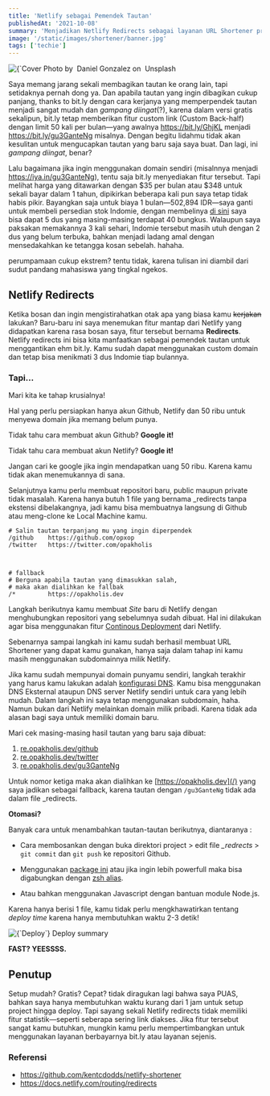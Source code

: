 ```yaml
---
title: 'Netlify sebagai Pemendek Tautan'
publishedAt: '2021-10-08'
summary: 'Menjadikan Netlify Redirects sebagai layanan URL Shortener pribadi'
image: '/static/images/shortener/banner.jpg'
tags: ['techie']
---
```


<div>
  <Image
    alt={`Cover Image - "Netlify sebagai Pemendek Tautan"`}
    src={`/static/images/shortener/banner.jpg`}
    width={3284 / 3}
    height={2492 / 3}
    priority
  />
  <Caption>
    Photo by&nbsp;
    <CustomLink href="https://unsplash.com/@overlyawesome">
      Daniel Gonzalez
    </CustomLink> on&nbsp;
    <CustomLink href="https://unsplash.com/photos/KeiUIl9Lzo4">
      Unsplash
    </CustomLink>
  </Caption>
</div>

Saya memang jarang sekali membagikan tautan ke orang lain, tapi setidaknya pernah dong ya. Dan apabila tautan yang ingin dibagikan cukup panjang, thanks to bit.ly dengan cara kerjanya yang memperpendek tautan menjadi sangat mudah dan _gampang diingat_(?), karena dalam versi gratis sekalipun, bit.ly tetap memberikan fitur custom link (Custom Back-half) dengan limit 50 kali per bulan—yang awalnya https://bit.ly/GhjKL menjadi https://bit.ly/gu3GanteNg misalnya. Dengan begitu lidahmu tidak akan kesulitan untuk mengucapkan tautan yang baru saja saya buat. Dan lagi, ini _gampang diingat_, benar?

Lalu bagaimana jika ingin menggunakan domain sendiri (misalnnya menjadi https://iya.in/gu3GanteNg), tentu saja bit.ly menyediakan fitur tersebut. Tapi melihat harga yang ditawarkan dengan $35 per bulan atau $348 untuk sekali bayar dalam 1 tahun, dipikirkan beberapa kali pun saya tetap tidak habis pikir. Bayangkan saja untuk biaya 1 bulan—502,894 IDR—saya ganti untuk membeli persedian stok Indomie, dengan membelinya [di sini](https://www.tokopedia.com/Indomieofficial/1-dus-isi-40-pcs-Indomie-kuah-kaldu-ayam?whid=0) saya bisa dapat 5 dus yang masing-masing terdapat 40 bungkus. Walaupun saya paksakan memakannya 3 kali sehari, Indomie tersebut masih utuh dengan 2 dus yang belum terbuka, bahkan menjadi ladang amal dengan mensedakahkan ke tetangga kosan sebelah. hahaha.

perumpamaan cukup ekstrem? tentu tidak, karena tulisan ini diambil dari sudut pandang mahasiswa yang tingkal ngekos.

## Netlify Redirects

Ketika bosan dan ingin mengistirahatkan otak apa yang biasa kamu ~~kerjakan~~ lakukan? Baru-baru ini saya menemukan fitur mantap dari Netlify yang didapatkan karena rasa bosan saya, fitur tersebut bernama **Redirects**. Netlify redirects ini bisa kita manfaatkan sebagai pemendek tautan untuk menggantikan ehm bit.ly. Kamu sudah dapat menggunakan custom domain dan tetap bisa menikmati 3 dus Indomie tiap bulannya.

### Tapi...

Mari kita ke tahap krusialnya!

Hal yang perlu persiapkan hanya akun Github, Netlify dan 50 ribu untuk menyewa domain jika memang belum punya.

Tidak tahu cara membuat akun Github? **Google it!**

Tidak tahu cara membuat akun Netlify? **Google it!**

Jangan cari ke google jika ingin mendapatkan uang 50 ribu. Karena kamu tidak akan menemukannya di sana.

Selanjutnya kamu perlu membuat repositori baru, public maupun private tidak masalah. Karena hanya butuh 1 file yang bernama \_redirects tanpa ekstensi dibelakangnya, jadi kamu bisa membuatnya langsung di Github atau meng-clone ke Local Machine kamu.

```bash:_redirects
# Salin tautan terpanjang mu yang ingin diperpendek
/github    https://github.com/opxop
/twitter   https://twitter.com/opakholis



# fallback
# Berguna apabila tautan yang dimasukkan salah,
# maka akan dialihkan ke fallbak
/*         https://opakholis.dev
```

Langkah berikutnya kamu membuat _Site_ baru di Netlify dengan menghubungkan repositori yang sebelumnya sudah dibuat. Hal ini dilakukan agar bisa menggunakan fitur [Continous Deployment](https://docs.netlify.com/site-deploys/create-deploys/#deploy-with-git) dari Netlify.

Sebenarnya sampai langkah ini kamu sudah berhasil membuat URL Shortener yang dapat kamu gunakan, hanya saja dalam tahap ini kamu masih menggunakan subdomainnya milik Netlify.

Jika kamu sudah mempunyai domain punyamu sendiri, langkah terakhir yang harus kamu lakukan adalah [konfigurasi DNS](https://docs.netlify.com/domains-https/custom-domains/). Kamu bisa menggunakan DNS Eksternal ataupun DNS server Netlify sendiri untuk cara yang lebih mudah. Dalam langkah ini saya tetap menggunakan subdomain, haha. Namun bukan dari Netlify melainkan domain milik pribadi. Karena tidak ada alasan bagi saya untuk memiliki domain baru.

Mari cek masing-masing hasil tautan yang baru saja dibuat:

1. [re.opakholis.dev/github](https://re.opakholis.dev/github)
2. [re.opakholis.dev/twitter](https://re.opakholis.dev/twitter)
3. [re.opakholis.dev/gu3GanteNg](https://re.opakholis.dev/gu3GanteNg)

Untuk nomor ketiga maka akan dialihkan ke [https://opakholis.dev](/) yang saya jadikan sebagai fallback, karena tautan dengan `/gu3GanteNg` tidak ada dalam file \_redirects.

**Otomasi?**

Banyak cara untuk menambahkan tautan-tautan berikutnya, diantaranya :

- Cara membosankan dengan buka direktori project > edit file _\_redrects_ > `git commit` dan `git push` ke repositori Github.

- Menggunakan [package ini](https://www.npmjs.com/package/netlify-shortener) atau jika ingin lebih powerfull maka bisa digabungkan dengan [zsh alias](https://zsh.sourceforge.io/Intro/intro_8.html).

- Atau bahkan menggunakan Javascript dengan bantuan module Node.js.

Karena hanya berisi 1 file, kamu tidak perlu mengkhawatirkan tentang _deploy time_ karena hanya membutuhkan waktu 2-3 detik!

<div style={{ paddingTop: '1rem' }}>
  <Image
    alt={`Deploy`}
    src={`/static/images/shortener/deploy.png`}
    width={1130}
    height={530}
  />
  <Caption>Deploy summary</Caption>
</div>

**FAST? YEESSSS.**

## Penutup

Setup mudah? Gratis? Cepat? tidak diragukan lagi bahwa saya PUAS, bahkan saya hanya membutuhkan waktu kurang dari 1 jam untuk setup project hingga deploy. Tapi sayang sekali Netlify redirects tidak memiliki fitur statistik—seperti seberapa sering link diakses. Jika fitur tersebut sangat kamu butuhkan, mungkin kamu perlu mempertimbangkan untuk menggunakan layanan berbayarnya bit.ly atau layanan sejenis.

### Referensi

- https://github.com/kentcdodds/netlify-shortener
- https://docs.netlify.com/routing/redirects
